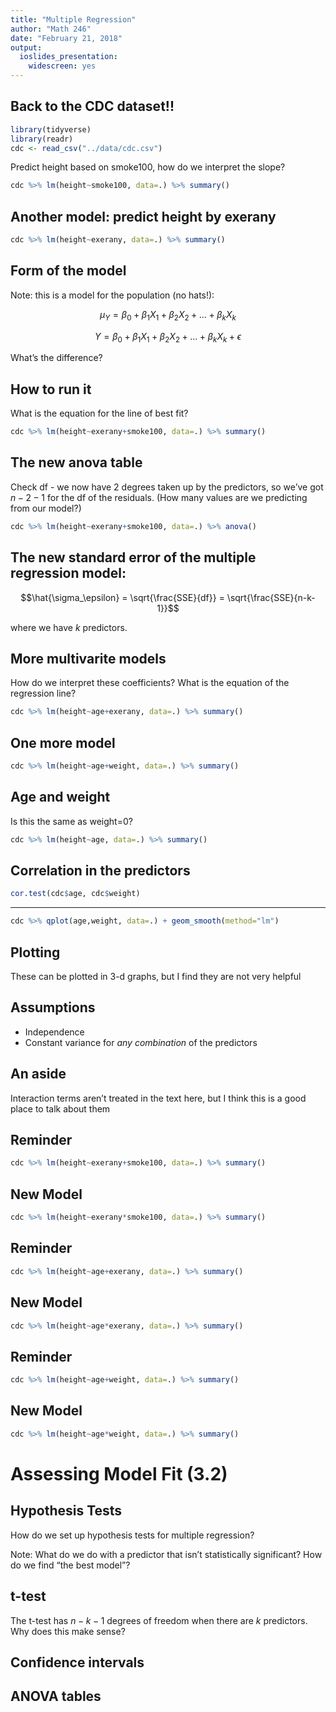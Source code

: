 ```yaml
---
title: "Multiple Regression"
author: "Math 246"
date: "February 21, 2018"
output: 
  ioslides_presentation: 
    widescreen: yes
---
```


## Back to the CDC dataset!! {.smaller}

```r
library(tidyverse)
library(readr)
cdc <- read_csv("../data/cdc.csv")
```

Predict height based on smoke100, how do we interpret the slope?

```r
cdc %>% lm(height~smoke100, data=.) %>% summary()
```

## Another model: predict height by exerany {.smaller}

```r
cdc %>% lm(height~exerany, data=.) %>% summary()
```

## Form of the model

Note: this is a model for the population (no hats!):

$$\mu_Y = \beta_0 + \beta_1 X_1 +\beta_2 X_2 + \ldots + \beta_k X_k$$

$$Y = \beta_0 + \beta_1 X_1 +\beta_2 X_2 + \ldots + \beta_k X_k + \epsilon$$

What's the difference?

## How to run it {.smaller}

What is the equation for the line of best fit?

```r
cdc %>% lm(height~exerany+smoke100, data=.) %>% summary()
```

## The new anova table

Check df - we now have 2 degrees taken up by the predictors, so we've got $n-2-1$ for the df of the residuals. (How many values are we predicting from our model?)

```r
cdc %>% lm(height~exerany+smoke100, data=.) %>% anova()
```

## The new standard error of the multiple regression model:

$$\hat{\sigma_\epsilon} = \sqrt{\frac{SSE}{df}} = \sqrt{\frac{SSE}{n-k-1}}$$

where we have $k$ predictors.

## More multivarite models  {.smaller}

How do we interpret these coefficients? What is the equation of the regression line?

```r
cdc %>% lm(height~age+exerany, data=.) %>% summary()
```

## One more model {.smaller}

```r
cdc %>% lm(height~age+weight, data=.) %>% summary()
```

## Age and weight

Is this the same as weight=0?

```r
cdc %>% lm(height~age, data=.) %>% summary()
```


## Correlation in the predictors

```r
cor.test(cdc$age, cdc$weight)
```

---

```r
cdc %>% qplot(age,weight, data=.) + geom_smooth(method="lm")
```

## Plotting

These can be plotted in 3-d graphs, but I find they are not very helpful

## Assumptions

* Independence
* Constant variance for *any combination* of the predictors

## An aside

Interaction terms aren't treated in the text here, but I think this is a good place to talk about them

## Reminder {.smaller}

```r
cdc %>% lm(height~exerany+smoke100, data=.) %>% summary()
```

## New Model {.smaller}

```r
cdc %>% lm(height~exerany*smoke100, data=.) %>% summary()
```

## Reminder {.smaller}

```r
cdc %>% lm(height~age+exerany, data=.) %>% summary()
```

## New Model {.smaller}

```r
cdc %>% lm(height~age*exerany, data=.) %>% summary()
```

## Reminder {.smaller}

```r
cdc %>% lm(height~age+weight, data=.) %>% summary()
```

## New Model {.smaller}

```r
cdc %>% lm(height~age*weight, data=.) %>% summary()
```

# Assessing Model Fit (3.2)

## Hypothesis Tests

How do we set up hypothesis tests for multiple regression?

Note: What do we do with a predictor that isn't statistically significant? How do we find "the best model"?

## t-test

The t-test has $n-k-1$ degrees of freedom when there are $k$ predictors. Why does this make sense?

## Confidence intervals

## ANOVA tables
